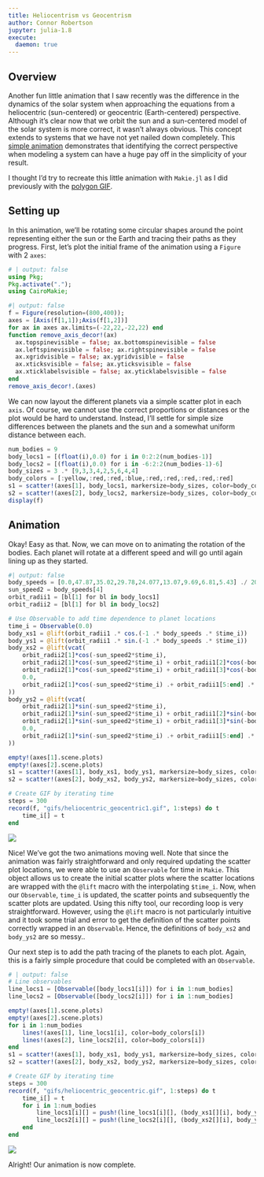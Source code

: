 ```yaml
---
title: Heliocentrism vs Geocentrism
author: Connor Robertson
jupyter: julia-1.8
execute:
  daemon: true
---
```


## Overview
Another fun little animation that I saw recently was the difference in the dynamics of the solar system when approaching the equations from a heliocentric (sun-centered) or geocentric (Earth-centered) perspective.
Although it's clear now that we orbit the sun and a sun-centered model of the solar system is more correct, it wasn't always obvious.
This concept extends to systems that we have not yet nailed down completely.
This [simple animation](https://www.youtube.com/watch?v=7n7xaviepKM&t=556s) demonstrates that identifying the correct perspective when modeling a system can have a huge pay off in the simplicity of your result.

I thought I'd try to recreate this little animation with `Makie.jl` as I did previously with the [polygon GIF](polygon_angles.qmd).

## Setting up
In this animation, we'll be rotating some circular shapes around the point representing either the sun or the Earth and tracing their paths as they progress.
First, let's plot the initial frame of the animation using a `Figure` with 2 `axes`:
```julia
# | output: false
using Pkg;
Pkg.activate(".");
using CairoMakie;
```
```julia
#| output: false
f = Figure(resolution=(800,400));
axes = [Axis(f[1,1]);Axis(f[1,2])]
for ax in axes ax.limits=(-22,22,-22,22) end
function remove_axis_decor!(ax)
  ax.topspinevisible = false; ax.bottomspinevisible = false
  ax.leftspinevisible = false; ax.rightspinevisible = false
  ax.xgridvisible = false; ax.ygridvisible = false
  ax.xticksvisible = false; ax.yticksvisible = false
  ax.xticklabelsvisible = false; ax.yticklabelsvisible = false
end
remove_axis_decor!.(axes)
```
We can now layout the different planets via a simple scatter plot in each `axis`.
Of course, we cannot use the correct proportions or distances or the plot would be hard to understand.
Instead, I'll settle for simple size differences between the planets and the sun and a somewhat uniform distance between each.
```julia
num_bodies = 9
body_locs1 = [(float(i),0.0) for i in 0:2:2(num_bodies-1)]
body_locs2 = [(float(i),0.0) for i in -6:2:2(num_bodies-1)-6]
body_sizes = 3 .* [9,3,3,4,2,5,6,4,4]
body_colors = [:yellow,:red,:red,:blue,:red,:red,:red,:red,:red]
s1 = scatter!(axes[1], body_locs1, markersize=body_sizes, color=body_colors)
s2 = scatter!(axes[2], body_locs2, markersize=body_sizes, color=body_colors)
display(f)
```

## Animation
Okay!
Easy as that.
Now, we can move on to animating the rotation of the bodies.
Each planet will rotate at a different speed and will go until again lining up as they started.
```julia
#| output: false
body_speeds = [0.0,47.87,35.02,29.78,24.077,13.07,9.69,6.81,5.43] ./ 200
sun_speed2 = body_speeds[4]
orbit_radii1 = [bl[1] for bl in body_locs1]
orbit_radii2 = [bl[1] for bl in body_locs2]

# Use Observable to add time dependence to planet locations
time_i = Observable(0.0)
body_xs1 = @lift(orbit_radii1 .* cos.(-1 .* body_speeds .* $time_i))
body_ys1 = @lift(orbit_radii1 .* sin.(-1 .* body_speeds .* $time_i))
body_xs2 = @lift(vcat(
    orbit_radii2[1]*cos(-sun_speed2*$time_i),
    orbit_radii2[1]*cos(-sun_speed2*$time_i) + orbit_radii1[2]*cos(-body_speeds[2]*$time_i),
    orbit_radii2[1]*cos(-sun_speed2*$time_i) + orbit_radii1[3]*cos(-body_speeds[3]*$time_i),
    0.0,
    orbit_radii2[1]*cos(-sun_speed2*$time_i) .+ orbit_radii1[5:end] .* cos.(-1 .* body_speeds[5:end] .* $time_i)
))
body_ys2 = @lift(vcat(
    orbit_radii2[1]*sin(-sun_speed2*$time_i),
    orbit_radii2[1]*sin(-sun_speed2*$time_i) + orbit_radii1[2]*sin(-body_speeds[2]*$time_i),
    orbit_radii2[1]*sin(-sun_speed2*$time_i) + orbit_radii1[3]*sin(-body_speeds[3]*$time_i),
    0.0,
    orbit_radii2[1]*sin(-sun_speed2*$time_i) .+ orbit_radii1[5:end] .* sin.(-1 .* body_speeds[5:end] .* $time_i)
))

empty!(axes[1].scene.plots)
empty!(axes[2].scene.plots)
s1 = scatter!(axes[1], body_xs1, body_ys1, markersize=body_sizes, color=body_colors)
s2 = scatter!(axes[2], body_xs2, body_ys2, markersize=body_sizes, color=body_colors)

# Create GIF by iterating time
steps = 300
record(f, "gifs/heliocentric_geocentric1.gif", 1:steps) do t
    time_i[] = t
end
```
![](gifs/heliocentric_geocentric1.gif)

Nice! 
We've got the two animations moving well.
Note that since the animation was fairly straightforward and only required updating the scatter plot locations, we were able to use an `Observable` for time in `Makie`.
This object allows us to create the initial scatter plots where the scatter locations are wrapped with the `@lift` macro with the interpolating `$time_i`.
Now, when our `Observable`, `time_i` is updated, the scatter points and subsequently the scatter plots are updated.
Using this nifty tool, our recording loop is very straightforward.
However, using the `@lift` macro is not particularly intuitive and it took some trial and error to get the definition of the scatter points correctly wrapped in an `Observable`.
Hence, the definitions of `body_xs2` and `body_ys2` are so messy..

Our next step is to add the path tracing of the planets to each plot.
Again, this is a fairly simple procedure that could be completed with an `Observable`.
```julia
# | output: false
# Line observables
line_locs1 = [Observable([body_locs1[i]]) for i in 1:num_bodies]
line_locs2 = [Observable([body_locs2[i]]) for i in 1:num_bodies]

empty!(axes[1].scene.plots)
empty!(axes[2].scene.plots)
for i in 1:num_bodies
    lines!(axes[1], line_locs1[i], color=body_colors[i])
    lines!(axes[2], line_locs2[i], color=body_colors[i])
end
s1 = scatter!(axes[1], body_xs1, body_ys1, markersize=body_sizes, color=body_colors)
s2 = scatter!(axes[2], body_xs2, body_ys2, markersize=body_sizes, color=body_colors)

# Create GIF by iterating time
steps = 300
record(f, "gifs/heliocentric_geocentric.gif", 1:steps) do t
    time_i[] = t
    for i in 1:num_bodies
        line_locs1[i][] = push!(line_locs1[i][], (body_xs1[][i], body_ys1[][i]))
        line_locs2[i][] = push!(line_locs2[i][], (body_xs2[][i], body_ys2[][i]))
    end
end
```
![](gifs/heliocentric_geocentric.gif)

Alright!
Our animation is now complete.
